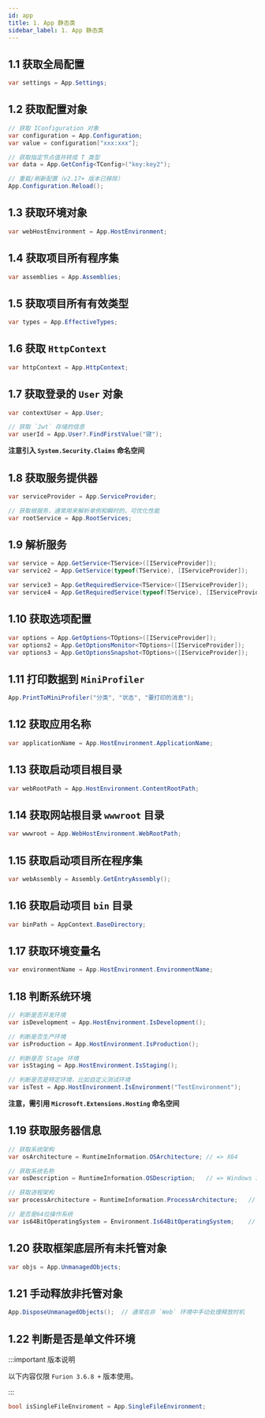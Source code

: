 ```yaml
---
id: app
title: 1. App 静态类
sidebar_label: 1. App 静态类
---
```


## 1.1 获取全局配置

```cs showLineNumbers 
var settings = App.Settings;
```

## 1.2 获取配置对象

```cs showLineNumbers 
// 获取 IConfiguration 对象
var configuration = App.Configuration;
var value = configuration["xxx:xxx"];

// 获取指定节点值并转成 T 类型
var data = App.GetConfig<TConfig>("key:key2");

// 重载/刷新配置（v2.17+ 版本已移除）
App.Configuration.Reload();
```

## 1.3 获取环境对象

```cs showLineNumbers 
var webHostEnvironment = App.HostEnvironment;
```

## 1.4 获取项目所有程序集

```cs showLineNumbers 
var assemblies = App.Assemblies;
```

## 1.5 获取项目所有有效类型

```cs showLineNumbers 
var types = App.EffectiveTypes;
```

## 1.6 获取 `HttpContext`

```cs showLineNumbers 
var httpContext = App.HttpContext;
```

## 1.7 获取登录的 `User` 对象

```cs showLineNumbers 
var contextUser = App.User;

// 获取 `Jwt` 存储的信息
var userId = App.User?.FindFirstValue("键");
```

**注意引入 `System.Security.Claims` 命名空间**

## 1.8 获取服务提供器

```cs showLineNumbers 
var serviceProvider = App.ServiceProvider;

// 获取根服务，通常用来解析单例和瞬时的，可优化性能
var rootService = App.RootServices;
```

## 1.9 解析服务

```cs showLineNumbers 
var service = App.GetService<TService>([IServiceProvider]);
var service2 = App.GetService(typeof(TService), [IServiceProvider]);

var service3 = App.GetRequiredService<TService>([IServiceProvider]);
var service4 = App.GetRequiredService(typeof(TService), [IServiceProvider]);
```

## 1.10 获取选项配置

```cs showLineNumbers 
var options = App.GetOptions<TOptions>([IServiceProvider]);
var options2 = App.GetOptionsMonitor<TOptions>([IServiceProvider]);
var options3 = App.GetOptionsSnapshot<TOptions>([IServiceProvider]);
```

## 1.11 打印数据到 `MiniProfiler`

```cs showLineNumbers 
App.PrintToMiniProfiler("分类", "状态", "要打印的消息");
```

## 1.12 获取应用名称

```cs showLineNumbers 
var applicationName = App.HostEnvironment.ApplicationName;
```

## 1.13 获取启动项目根目录

```cs showLineNumbers 
var webRootPath = App.HostEnvironment.ContentRootPath;
```

## 1.14 获取网站根目录 `wwwroot` 目录

```cs showLineNumbers 
var wwwroot = App.WebHostEnvironment.WebRootPath;
```

## 1.15 获取启动项目所在程序集

```cs showLineNumbers 
var webAssembly = Assembly.GetEntryAssembly();
```

## 1.16 获取启动项目 `bin` 目录

```cs showLineNumbers 
var binPath = AppContext.BaseDirectory;
```

## 1.17 获取环境变量名

```cs showLineNumbers 
var environmentName = App.HostEnvironment.EnvironmentName;
```

## 1.18 判断系统环境

```cs showLineNumbers 
// 判断是否开发环境
var isDevelopment = App.HostEnvironment.IsDevelopment();

// 判断是否生产环境
var isProduction = App.HostEnvironment.IsProduction();

// 判断是否 Stage 环境
var isStaging = App.HostEnvironment.IsStaging();

// 判断是否是特定环境，比如自定义测试环境
var isTest = App.HostEnvironment.IsEnvironment("TestEnvironment");
```

**注意，需引用 `Microsoft.Extensions.Hosting` 命名空间**

## 1.19 获取服务器信息

```cs showLineNumbers 
// 获取系统架构
var osArchitecture = RuntimeInformation.OSArchitecture; // => X64

// 获取系统名称
var osDescription = RuntimeInformation.OSDescription;   // => Windows 10 企业版

// 获取进程架构
var processArchitecture = RuntimeInformation.ProcessArchitecture;   // => X64

// 是否是64位操作系统
var is64BitOperatingSystem = Environment.Is64BitOperatingSystem;    // => True
```

## 1.20 获取框架底层所有未托管对象

```cs showLineNumbers 
var objs = App.UnmanagedObjects;
```

## 1.21 手动释放非托管对象

```cs showLineNumbers 
App.DisposeUnmanagedObjects();  // 通常在非 `Web` 环境中手动处理释放时机
```

## 1.22 判断是否是单文件环境

:::important 版本说明

以下内容仅限 `Furion 3.6.8 +` 版本使用。

:::

```cs showLineNumbers
bool isSingleFileEnviroment = App.SingleFileEnvironment;
```